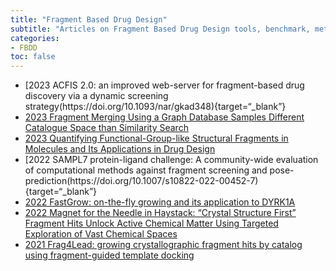 ```yaml
---
title: "Fragment Based Drug Design"
subtitle: "Articles on Fragment Based Drug Design tools, benchmark, methods etc.,"
categories:
- FBDD
toc: false
---
```

* [2023 ACFIS 2.0: an improved web-server for fragment-based drug discovery via a dynamic screening strategy(https://doi.org/10.1093/nar/gkad348){target="_blank"}
* [2023 Fragment Merging Using a Graph Database Samples Different Catalogue Space than Similarity Search](https://doi.org/10.1021/acs.jcim.3c00276){target="_blank"}
* [2023 Quantifying Functional-Group-like Structural Fragments in Molecules and Its Applications in Drug Design](https://doi.org/10.1021/acs.jcim.3c00050){target="_blank"}
* [2022 SAMPL7 protein-ligand challenge: A community-wide evaluation of computational methods against fragment screening and pose-prediction(https://doi.org/10.1007/s10822-022-00452-7){target="_blank"}
* [2022 FastGrow: on-the-fly growing and its application to DYRK1A](https://doi.org/10.1007/s10822-022-00469-y){target="_blank"}
* [2022 Magnet for the Needle in Haystack: “Crystal Structure First” Fragment Hits Unlock Active Chemical Matter Using Targeted Exploration of Vast Chemical Spaces](https://doi.org/10.1021/acs.jmedchem.2c00813){target="_blank"}
* [2021 Frag4Lead: growing crystallographic fragment hits by catalog using fragment-guided template docking](https://doi.org/10.1107/S2059798321008196){target="_blank"}
